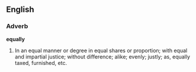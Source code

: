 ==English==

===Adverb===

'''equally'''

#In an equal manner or degree in equal shares or proportion; with equal and impartial justice; without difference; alike; evenly; justly; as, equally taxed, furnished, etc.